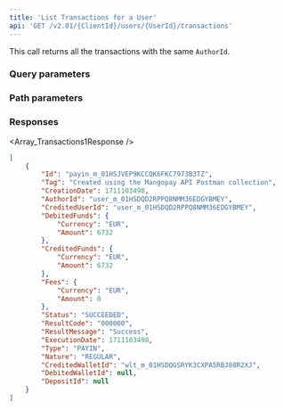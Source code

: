 ```yaml
---
title: 'List Transactions for a User'  
api: 'GET /v2.01/{ClientId}/users/{UserId}/transactions'  
---
```


  

This call returns all the transactions with the same `AuthorId`.  

### Query parameters  

<Status />  

<ResultCode />  

<BeforeDate1 />  

<AfterDate1 />  

<Type />  

<Nature />  

### Path parameters  

<UserId />  

### Responses  

<AccordionGroup><Accordion title="200">  

<Array_Transactions1Response /></Accordion></AccordionGroup>  

<ResponseExample>  

```json 200
[
    {
        "Id": "payin_m_01HSJVEP9KCCQK6FKC7973B3TZ",
        "Tag": "Created using the Mangopay API Postman collection",
        "CreationDate": 1711103498,
        "AuthorId": "user_m_01HSDQD2RPPQ8NMM36EDGYBMEY",
        "CreditedUserId": "user_m_01HSDQD2RPPQ8NMM36EDGYBMEY",
        "DebitedFunds": {
            "Currency": "EUR",
            "Amount": 6732
        },
        "CreditedFunds": {
            "Currency": "EUR",
            "Amount": 6732
        },
        "Fees": {
            "Currency": "EUR",
            "Amount": 0
        },
        "Status": "SUCCEEDED",
        "ResultCode": "000000",
        "ResultMessage": "Success",
        "ExecutionDate": 1711103498,
        "Type": "PAYIN",
        "Nature": "REGULAR",
        "CreditedWalletId": "wlt_m_01HSDQGSRYK3CXPA5RBJ08R2XJ",
        "DebitedWalletId": null,
        "DepositId": null
    }
]  
 ```  

</ResponseExample>  

<RequestExample>  
    <PhpListUserTransactions />
    <NodeListTransactionsUser />
    <RubyListTransactionsUser />
</RequestExample>